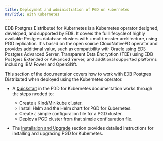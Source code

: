 ```yaml
---
title: Deployment and Administration of PGD on Kubernetes
navTitle: With Kubernetes
---
```


EDB Postgres Distributed for Kubernetes is a Kubernetes operator designed, developed, and supported by EDB. It covers the full lifecycle of highly available Postgres database clusters with a multi-master architecture, using PGD replication. It's based on the open source CloudNativePG operator and provides additional value, such as compatibility with Oracle using EDB Postgres Advanced Server, Transparent Data Encryption (TDE) using EDB Postgres Extended or Advanced Server, and additional supported platforms including IBM Power and OpenShift.

This section of the documentaion covers how to work with EDB Postgres Distributed when deployed using the Kubernetes operator. 

* A [Quickstart](/postgres_distributed_for_kubernetes/latest/quickstart) in the PGD for Kubernetes documentation works through the steps needed to:
  * Create a Kind/Minikube cluster.
  * Install Helm and the Helm chart for PGD for Kubernetes.
  * Create a simple configuration file for a PGD cluster.
  * Deploy a PGD cluster from that simple configuration file.


* The [Installation and Upgrade](/postgres_distributed_for_kubernetes/latest/installation_upgrade) section provides detailed instructions for installing and upgrading PGD for Kubernetes.

